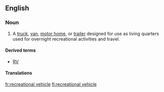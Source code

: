 ==English==

===Noun===
{{en-noun|head=[[recreational vehicle]]}}

# {{label|en|North America}} A [[truck]], [[van]], [[motor home]], or [[trailer]] designed for use as living quarters used for overnight recreational activities and travel.

====Derived terms====
* [[RV]]

====Translations====
{{trans-see|recreational home on wheels|motor home}}

[[fr:recreational vehicle]]
[[fi:recreational vehicle]]